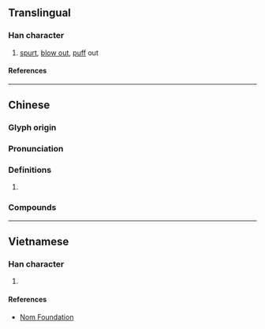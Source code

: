 {{also|𬅫}}
{{character info}}
==Translingual==

===Han character===
{{Han char|rn=76|rad=欠|as=12|sn=16|four=07882|canj=JCNO|ids=⿰賁欠}}

# [[spurt]], [[blow out]], [[puff]] out

====References====
{{Han ref|kx=0572.130|dkj=16218|hdz=32151.030|uh=6B55}}

----

==Chinese==
{{zh-forms}}

===Glyph origin===
{{Han etym}}
{{Han compound|賁|欠|c1=p|c2=s|t2=breath|ls=psc}}

===Pronunciation===
{{zh-pron
|m=pēn,pèn
|c=pan3,fan5,pan1
|mn=tw:pûn
|mc=y
|oc=y
|ma=
|cat=v
}}

===Definitions===
{{zh-hanzi}}

# {{rfdef|zh}}

===Compounds===
{{zh-der|*歕雞胿:pûn-ke-kui;Min Nan|歕飯}}

----

==Vietnamese==

===Han character===
{{vi-readings|rs=欠12|reading=phún}}

# {{rfdef|vi|sort=欠12}}

====References====
* [http://nomfoundation.org/common/nom_details.php?codepoint=6b55 Nom Foundation]